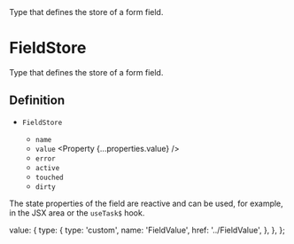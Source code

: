 
<Title>FieldStore</Title>
<Description>Type that defines the store of a form field.</Description>

# FieldStore

Type that defines the store of a form field.

## Definition

- `FieldStore` <Property type="object" />
  - `name` <Property type="string" />
  - `value` <Property {...properties.value} />
  - `error` <Property type="string" />
  - `active` <Property type="boolean" />
  - `touched` <Property type="boolean" />
  - `dirty` <Property type="boolean" />

The state properties of the field are reactive and can be used, for example, in the JSX area or the `useTask$` hook.

  value: {
    type: {
      type: 'custom',
      name: 'FieldValue',
      href: '../FieldValue',
    },
  },
};

